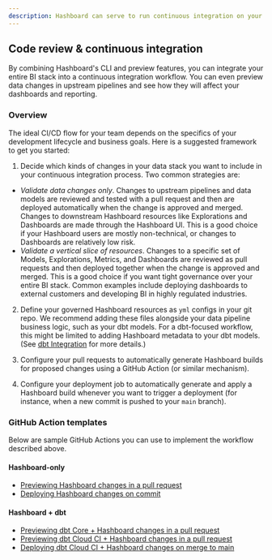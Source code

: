 ```yaml
---
description: Hashboard can serve to run continuous integration on your Business Intelligence dashboards, this can be integrated with git and dbt workflows in Hashboard
---
```



## Code review & continuous integration

By combining Hashboard's CLI and preview features, you can integrate your entire BI stack into a continuous integration workflow. You can even preview data changes in upstream pipelines and see how they will affect your dashboards and reporting.

### Overview

The ideal CI/CD flow for your team depends on the specifics of your development lifecycle and business goals. Here is a suggested framework to get you started:

1. Decide which kinds of changes in your data stack you want to include in your continuous integration process. Two common strategies are:

  - _Validate data changes only_. Changes to upstream pipelines and data models are reviewed and tested with a pull request and then are deployed automatically when the change is approved and merged. Changes to downstream Hashboard resources like Explorations and Dashboards are made through the Hashboard UI. This is a good choice if your Hashboard users are mostly non-technical, or changes to Dashboards are relatively low risk.
  - _Validate a vertical slice of resources_. Changes to a specific set of Models, Explorations, Metrics, and Dashboards are reviewed as pull requests and then deployed together when the change is approved and merged. This is a good choice if you want tight governance over your entire BI stack. Common examples include deploying dashboards to external customers and developing BI in highly regulated industries.

2. Define your governed Hashboard resources as `yml` configs in your git repo. We recommend adding these files alongside your data pipeline business logic, such as your dbt models. For a dbt-focused workflow, this might be limited to adding Hashboard metadata to your dbt models. (See [dbt Integration](./dbt-integration) for more details.)

3. Configure your pull requests to automatically generate Hashboard builds for proposed changes using a GitHub Action (or similar mechanism).

4. Configure your deployment job to automatically generate and apply a Hashboard build whenever you want to trigger a deployment (for instance, when a new commit is pushed to your `main` branch).

### GitHub Action templates

Below are sample GitHub Actions you can use to implement the workflow described above.

#### Hashboard-only

- [Previewing Hashboard changes in a pull request](./continuous-integration/github-actions#previewing-hashboard-changes-in-a-pull-request)
- [Deploying Hashboard changes on commit](./continuous-integration/github-actions#deploying-hashboard-changes-on-merge-to-main)

#### Hashboard + dbt

- [Previewing dbt Core + Hashboard changes in a pull request](./continuous-integration/github-actions#previewing-dbt-core--hashboard-changes-in-a-pull-request)
- [Previewing dbt Cloud CI + Hashboard changes in a pull request](./continuous-integration/github-actions#previewing-dbt-cloud-ci--hashboard-changes-in-a-pull-request)
- [Deploying dbt Cloud CI + Hashboard changes on merge to main](./continuous-integration/github-actions#deploying-dbt-cloud-ci--hashboard-changes-to-production)
